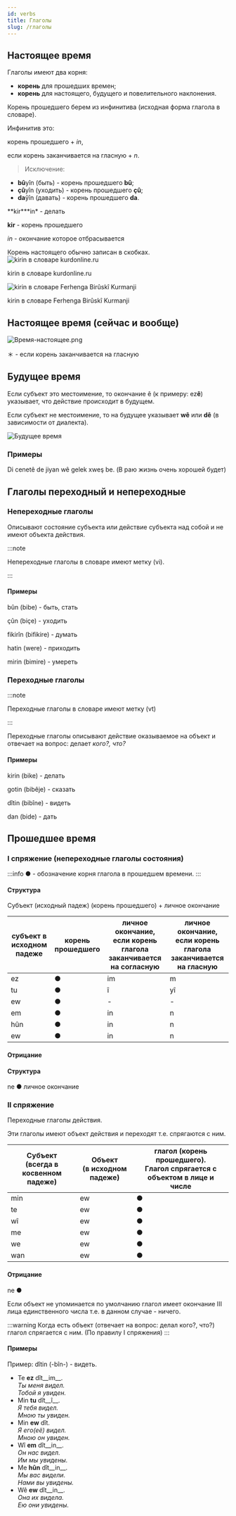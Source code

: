 ```yaml
---
id: verbs
title: Глаголы
slug: /глаголы
---
```


## Настоящее время

Глаголы имеют два корня:

- **корень** для прошедших времен;
- **корень** для настоящего, будущего и повелительного наклонения.

Корень прошедшего берем из инфинитива (исходная форма глагола в словаре).

Инфинитив это:

корень прошедшего + _in_,

если корень заканчивается на гласную + _n_.

> Исключение:

- **bû**yîn (быть) - корень прошедшего **bû**;
- **çû**yîn (уходить) - корень прошедшего **çû**;
- **da**ŷîn (давать) - корень прошедшего **da**.

**kir\***in\* - делать

**kir** - корень прошедшего

_in_ - окончание которое отбрасывается

Корень настоящего обычно записан в скобках.
![kirin в словаре kurdonline.ru](/img/Глаголы/kirin-корень.jpeg)

kirin в словаре kurdonline.ru

![kirin в словаре Ferhenga Birûskî Kurmanji](/img/Глаголы/kirin-корень-2.png)

kirin в словаре Ferhenga Birûskî Kurmanji

## Настоящее время (сейчас и вообще)

![Время-настоящее.png](/img/Глаголы/Время-настоящее.png)

＊ - если корень заканчивается на гласную

## Будущее время

Если субъект это местоимение, то окончание ê (к примеру: ez**ê**) указывает, что действие происходит в будущем.

Если субъект не местоимение, то на будущее указывает **wê** или **dê** (в зависимости от диалекта).

![Будущее время](/img/Глаголы/Время-будущее.png)

### Примеры

Di cenetê de jiyan wê gelek xweş be. (В раю жизнь очень хорошей будет)

## Глаголы переходный и непереходные

### Непереходные глаголы

Описывают состояние субъекта или действие субъекта над собой и не имеют объекта действия.

:::note

Непереходные глаголы в словаре имеют метку (vi).

:::

#### Примеры

bûn (bibe) - быть, стать

çûn (biçe) - уходить

fikirîn (bifikire) - думать

hatin (were) - приходить

mirin (bimire) - умереть

### Переходные глаголы

:::note

Переходные глаголы в словаре имеют метку (vt)

:::

Переходные глаголы описывают действие оказываемое на объект и отвечает на вопрос: делает *кого?, что?*

#### Примеры

kirin (bike) - делать

gotin (bibêje) - сказать

dîtin (bibîne) - видеть

dan (bide) - дать

## Прошедшее время

### I спряжение (непереходные глаголы состояния)

:::info
● - обозначение корня глагола в прошедшем времени.
:::

#### Структура

Субъект (исходный падеж) (корень прошедшего) + личное окончание

|субъект в исходном падеже|корень прошедшего|личное окончание, если корень глагола заканчивается на согласную|личное окончание, если корень глагола заканчивается на гласную|
|-|-|-|-|
|ez|●|im|m|
|tu|●|î|yî|
|ew|●|-|-|
|em|●|in|n|
|hûn|●|in|n|
|ew|●|in|n|

#### Отрицание
#### Структура

ne ● личное окончание

### II спряжение

Переходные глаголы действия.

Эти глаголы имеют объект действия и переходят т.е. спрягаются с ним.

<table>
<thead>
    <tr>
        <th>Субъект<br/> (всегда в косвенном падеже)</th>
        <th>Объект<br/> (в исходном падеже)</th>
        <th>глагол (корень прошедшего).<br/> Глагол спрягается с объектом в лице и числе</th>
    </tr>
</thead>
    <tbody>
    <tr>
        <td>min</td>
        <td>ew</td>
        <td align={'center'}>●</td>
    </tr>
    <tr>
        <td>te</td>
        <td>ew</td>
        <td align={'center'}>●</td>
    </tr>
    <tr>
        <td>wî</td>
        <td>ew</td>
        <td align={'center'}>●</td>
    </tr>
    <tr>
        <td>me</td>
        <td>ew</td>
        <td align={'center'}>●</td>
    </tr>
    <tr>
        <td>we</td>
        <td>ew</td>
        <td align={'center'}>●</td>
    </tr>
    <tr>
        <td>wan</td>
        <td>ew</td>
        <td align={'center'}>●</td>
    </tr>
    </tbody>
</table>

#### Отрицание

ne ●

Если объект не упоминается по умолчанию глагол имеет окончание III лица единственного числа т.е. в данном случае - ничего.

:::warning
Когда есть объект (отвечает на вопрос: делал кого?, что?) глагол спрягается с ним. (По правилу I спряжения)
:::

#### Примеры

Пример: dîtin (-bîn-) - видеть.

* Te __ez__ dît__im__.<br/>*Ты меня видел.*<br/>*Тобой я увиден.*
* Min __tu__ dît__î__.<br/>*Я тебя видел.*<br/>*Мною ты увиден.*
* Min __ew__ dît.<br/>*Я его(её) видел.*<br/>*Мною он увиден.*
* Wî __em__ dît__in__.<br/>*Он нас видел.*<br/>*Им мы увидены.*
* Me __hûn__ dît__in__.<br/>*Мы вас видели.*<br/>*Нами вы увидены.*
* Wê __ew__ dît__in__.<br/>*Она их видела.*<br/>*Ею они увидены.*